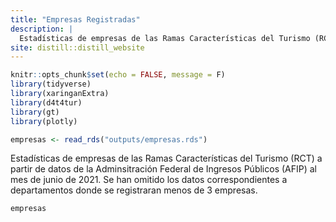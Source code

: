 ```yaml
---
title: "Empresas Registradas"
description: |
  Estadísticas de empresas de las Ramas Características del Turismo (RCT) a partir de datos de la Adminsitración Federal de Ingresos Públicos (AFIP).
site: distill::distill_website
---
```



```r
knitr::opts_chunk$set(echo = FALSE, message = F)
library(tidyverse)
library(xaringanExtra)
library(d4t4tur)
library(gt)
library(plotly)

```

```r
empresas <- read_rds("outputs/empresas.rds")
```

Estadísticas de empresas de las Ramas Características del Turismo (RCT) a partir de datos de la Adminsitración Federal de Ingresos Públicos (AFIP) al mes de junio de 2021. Se han omitido los datos correspondientes a departamentos donde se registraran menos de 3 empresas.


```r
empresas
```

